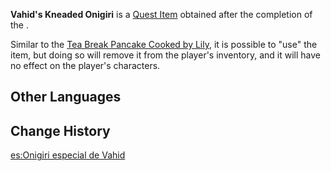 {{Item Infobox
|id           = 100892
|image        = Item Onigiri.png
|type         = Quest Items
|description  = Onigiri made from rice cultivated personally by [[Vahid]]. It tastes as good as it looks.
|source1      = [[In Another Land]]
}}
'''Vahid's Kneaded Onigiri''' is a [[Quest Item]] obtained after the completion of the {{Quest|In Another Land}}.

Similar to the [[Tea Break Pancake Cooked by Lily]], it is possible to "use" the item, but doing so will remove it from the player's inventory, and it will have no effect on the player's characters.<!--checked: it does not 'transform' into Onigiri-->

==Other Languages==
{{Other Languages
|en      = Vahid's Kneaded Onigiri
|zhs     = 瓦希德捏制的饭团
|zhs_rm  = Wǎxīdé Niēzhì de Fàntuán
|zht     = 瓦希德捏製的飯糰
|zht_rm  = Wǎxīdé Niēzhì de Fàntuán
|zh_tl   = Onigiri Kneaded by Vahid
|ja      = ワヒッドの手作りおにぎり
|ja_rm   = Wahiddo no Tedzukuri Onigiri
|ja_tl   = Vahid's Handmade Onigiri
|ko      = 바히드가 만든 주먹밥
|ko_rm   = Bahideu-ga Mandeun Jumeokbap
|ko_tl   = Onigiri Kneaded by Vahid
|es      = Onigiri especial de Vahid
|es_tl   = Vahid's Special Onigiri
|fr      = Onigiris de Vahid
|fr_tl   = Vahid's Onigiri
|ru      = Онигири Вахида
|ru_tl   = Vahid's Onigiri
|th      = Onigiri ที่ปั้นโดย Vahid
|th_rm   = 
|th_tl   = 
|vi      = Cơm Nắm Vahid
|vi_tl   = 
|de      = Vahids geknetete Onigiri
|de_tl   = Vahid's Kneaded Onigiri
|id      = Onigiri Buatan Vahid
|id_tl   = Onigiri Made by Vahid
|pt      = Onigiri Especial de Vahid
|pt_tl   = 
|tr      = Vahid'in Özel Onigirisi
|tr_tl   = 
|it      = Onigiri di Vahid
|it_tl   = 
}}

==Change History==
{{Change History|2.0}}

[[es:Onigiri especial de Vahid]]